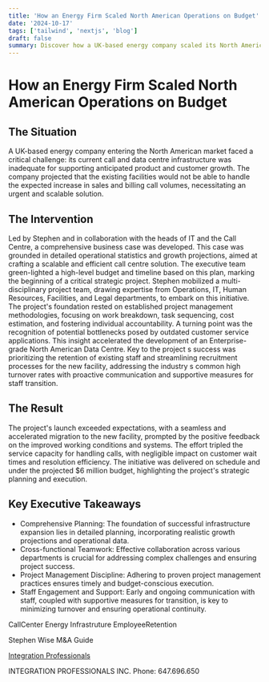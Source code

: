 ```yaml
---
title: 'How an Energy Firm Scaled North American Operations on Budget'
date: '2024-10-17'
tags: ['tailwind', 'nextjs', 'blog']
draft: false
summary: Discover how a UK-based energy company scaled its North American call center, tripling service capacity while staying under budget. Learn the strategies used.
---
```


# How an Energy Firm Scaled North American Operations on Budget

## The Situation

A UK-based energy company entering the North American market faced a critical challenge: its current call and data centre infrastructure was inadequate for supporting anticipated product and customer growth. The company projected that the existing facilities would not be able to handle the expected increase in sales and billing call volumes, necessitating an urgent and scalable solution.

## The Intervention

Led by Stephen and in collaboration with the heads of IT and the Call Centre, a comprehensive business case was developed. This case was grounded in detailed operational statistics and growth projections, aimed at crafting a scalable and efficient call centre solution. The executive team green-lighted a high-level budget and timeline based on this plan, marking the beginning of a critical strategic project.
Stephen mobilized a multi-disciplinary project team, drawing expertise from Operations, IT, Human Resources, Facilities, and Legal departments, to embark on this initiative. The project's foundation rested on established project management methodologies, focusing on work breakdown, task sequencing, cost estimation, and fostering individual accountability.
A turning point was the recognition of potential bottlenecks posed by outdated customer service applications. This insight accelerated the development of an Enterprise-grade North American Data Centre. Key to the project s success was prioritizing the retention of existing staff and streamlining recruitment processes for the new facility, addressing the industry s common high turnover rates with proactive communication and supportive measures for staff transition.

## The Result

The project's launch exceeded expectations, with a seamless and accelerated migration to the new facility, prompted by the positive feedback on the improved working conditions and systems. The effort tripled the service capacity for handling calls, with negligible impact on customer wait times and resolution efficiency. The initiative was delivered on schedule and under the projected $6 million budget, highlighting the project's strategic planning and execution.

## Key Executive Takeaways

- Comprehensive Planning: The foundation of successful infrastructure expansion lies in detailed planning, incorporating realistic growth projections and operational data.
- Cross-functional Teamwork: Effective collaboration across various departments is crucial for addressing complex challenges and ensuring project success.
- Project Management Discipline: Adhering to proven project management practices ensures timely and budget-conscious execution.
- Staff Engagement and Support: Early and ongoing communication with staff, coupled with supportive measures for transition, is key to minimizing turnover and ensuring operational continuity.

CallCenter Energy Infrastruture EmployeeRetention

Stephen Wise
M&A Guide

[Integration Professionals](www.IntegrationProfessionals.com)

INTEGRATION PROFESSIONALS INC. Phone: 647.696.650
